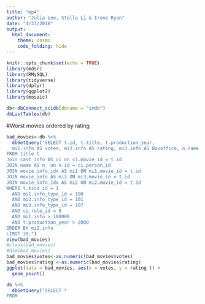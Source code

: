 ```yaml
---
title: "mp4"
author: "Julia Lee, Stella Li & Irene Ryan"
date: "4/23/2018"
output: 
  html_document:
    theme: cosmo 
    code_folding: hide
---
```


```r
knitr::opts_chunk$set(echo = TRUE)
library(mdsr)
library(RMySQL)
library(tidyverse)
library(dplyr)
library(ggplot2)
library(mosaic)
```


```r
db<-dbConnect_scidb(dbname = "imdb")
dbListTables(db)

```

#Worst movies ordered by rating

```r
bad_movies<-db %>%
  dbGetQuery("SELECT t.id, t.title, t.production_year, 
  mi1.info AS votes, mi2.info AS rating, mi3.info AS Boxoffice, n.name AS director
FROM title t
Join cast_info AS ci on ci.movie_id = t.id
JOIN name AS n  on n.id = ci.person_id
JOIN movie_info_idx AS mi1 ON mi1.movie_id = t.id
JOIN movie_info AS mi3 ON mi3.movie_id = t.id
JOIN movie_info_idx AS mi2 ON mi2.movie_id = t.id
WHERE t.kind_id = 1
  AND mi1.info_type_id = 100
  AND mi2.info_type_id = 101
  AND mi3.info_type_id = 107
  AND ci.role_id = 8
  AND mi1.info > 100000
  AND t.production_year > 2000
ORDER BY mi2.info
LIMIT 30;")
View(bad_movies)
#class(bad_movies)
#dim(bad_movies)
bad_movies$votes<-as.numeric(bad_movies$votes)
bad_movies$rating <-as.numeric(bad_movies$rating)
ggplot(data = bad_movies, aes(x = votes, y = rating )) +
  geom_point()
```


```r
db %>%
  dbGetQuery("SELECT *
FROM 

```

